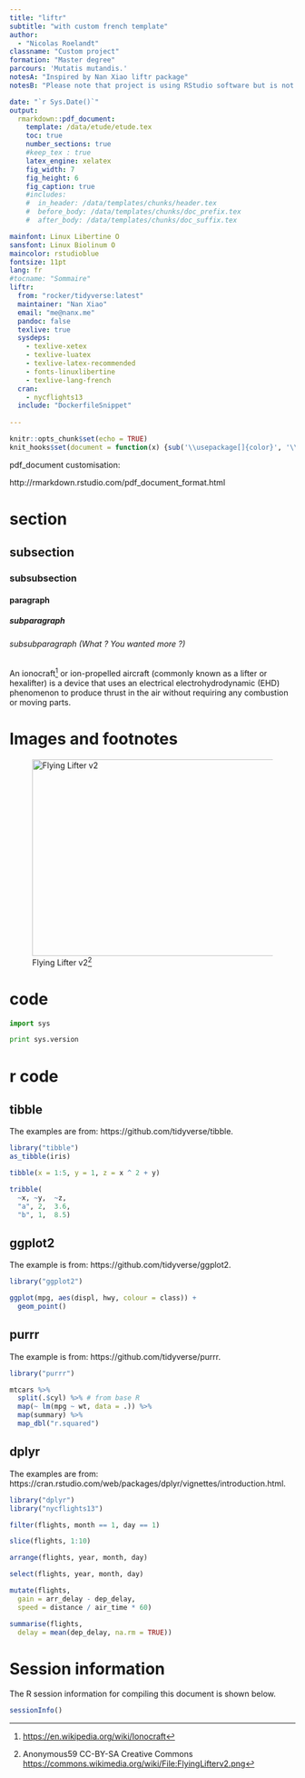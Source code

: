 ```yaml
---
title: "liftr"
subtitle: "with custom french template"
author: 
  - "Nicolas Roelandt"
classname: "Custom project"
formation: "Master degree"
parcours: 'Mutatis mutandis.'
notesA: "Inspired by Nan Xiao liftr package"
notesB: "Please note that project is using RStudio software but is not a RStudio project"

date: "`r Sys.Date()`"
output:
  rmarkdown::pdf_document:
    template: /data/etude/etude.tex
    toc: true
    number_sections: true
    #keep_tex : true
    latex_engine: xelatex
    fig_width: 7
    fig_height: 6
    fig_caption: true
    #includes:
    #  in_header: /data/templates/chunks/header.tex
    #  before_body: /data/templates/chunks/doc_prefix.tex
    #  after_body: /data/templates/chunks/doc_suffix.tex

mainfont: Linux Libertine O
sansfont: Linux Biolinum O
maincolor: rstudioblue
fontsize: 11pt
lang: fr
#tocname: "Sommaire"
liftr:
  from: "rocker/tidyverse:latest"
  maintainer: "Nan Xiao"
  email: "me@nanx.me"
  pandoc: false
  texlive: true
  sysdeps:
    - texlive-xetex
    - texlive-luatex
    - texlive-latex-recommended
    - fonts-linuxlibertine
    - texlive-lang-french
  cran:
    - nycflights13
  include: "DockerfileSnippet"
  
---
```

```r
knitr::opts_chunk$set(echo = TRUE)
knit_hooks$set(document = function(x) {sub('\\usepackage[]{color}', '\\usepackage{xcolor}', x, fixed = TRUE)})

```
\clearpage

pdf_document customisation:

http://rmarkdown.rstudio.com/pdf_document_format.html


# section
## subsection
### subsubsection
#### paragraph
##### subparagraph
###### subsubparagraph (What ? You wanted more ?)

An ionocraft[^ionocraft] or ion-propelled aircraft (commonly known as a lifter or hexalifter) is a device that uses an electrical electrohydrodynamic (EHD) phenomenon to produce thrust in the air without requiring any combustion or moving parts.

[^ionocraft]:
    [https://en.wikipedia.org/wiki/Ionocraft](https://en.wikipedia.org/wiki/Ionocraft)






# Images and footnotes

![Flying\ Lifter\ v2\label{/FlyingLifterv2}[^source]](/images/FlyingLifterv2.png){ width=489px height=346px}

[^source]:
  Anonymous59 CC-BY-SA Creative Commons [https://commons.wikimedia.org/wiki/File:FlyingLifterv2.png](https://commons.wikimedia.org/wiki/File:FlyingLifterv2.png)



# code

```python
import sys

print sys.version
```

# r code



## tibble
The examples are from: https://github.com/tidyverse/tibble.

```r
library("tibble")
as_tibble(iris)

tibble(x = 1:5, y = 1, z = x ^ 2 + y)

tribble(
  ~x, ~y,  ~z,
  "a", 2,  3.6,
  "b", 1,  8.5)
```

## ggplot2

The example is from: https://github.com/tidyverse/ggplot2.



```r
library("ggplot2")

ggplot(mpg, aes(displ, hwy, colour = class)) + 
  geom_point()
```

## purrr

The example is from: https://github.com/tidyverse/purrr.

```r
library("purrr")

mtcars %>%
  split(.$cyl) %>% # from base R
  map(~ lm(mpg ~ wt, data = .)) %>%
  map(summary) %>%
  map_dbl("r.squared")
```

## dplyr

The examples are from: https://cran.rstudio.com/web/packages/dplyr/vignettes/introduction.html.

```r
library("dplyr")
library("nycflights13")

filter(flights, month == 1, day == 1)

slice(flights, 1:10)

arrange(flights, year, month, day)

select(flights, year, month, day)

mutate(flights,
  gain = arr_delay - dep_delay,
  speed = distance / air_time * 60)

summarise(flights,
  delay = mean(dep_delay, na.rm = TRUE))
```

# Session information

The R session information for compiling this document is shown below.

```r
sessionInfo()
```
